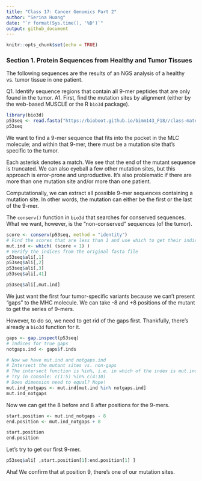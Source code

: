 ```yaml
---
title: "Class 17: Cancer Genomics Part 2"
author: "Serina Huang"
date: "`r format(Sys.time(), '%D')`"
output: github_document
---
```


```r
knitr::opts_chunk$set(echo = TRUE)
```

### Section 1. Protein Sequences from Healthy and Tumor Tissues
The following sequences are the results of an NGS analysis of a healthy vs. tumor tissue in one patient.

Q1. Identify sequence regions that contain all 9-mer peptides that are only found in the tumor.
A1. First, find the mutation sites by alignment (either by the web-based MUSCLE or the R `bio3d` package).
```r
library(bio3d)
p53seq <- read.fasta("https://bioboot.github.io/bimm143_F18//class-material/lecture18_sequences.fa")
p53seq
```

We want to find a 9-mer sequence that fits into the pocket in the MLC molecule; and within that 9-mer, there must be a mutation site that's specific to the tumor.

Each asterisk denotes a match. We see that the end of the mutant sequence is truncated. We can also eyeball a few other mutation sites, but this approach is error-prone and unproductive. It's also problematic if there are more than one mutation site and/or more than one patient.

Computationally, we can extract all possible 9-mer sequences containing a mutation site. In other words, the mutation can either be the first or the last of the 9-mer.

The `conserv()` function in `bio3d` that searches for conserved sequences. What we want, however, is the "non-conserved" sequences (of the tumor).
```r
score <- conserv(p53seq, method = "identity")
# Find the scores that are less than 1 and use which to get their indices
mut.ind <- which( (score < 1) )
# Verify the indices from the original fasta file
p53seq$ali[,1]
p53seq$ali[,2]
p53seq$ali[,3]
p53seq$ali[,41]

p53seq$ali[,mut.ind]
```

We just want the first four tumor-specific variants because we can't present "gaps" to the MHC molecule. We can take -8 and +8 positions of the mutant to get the series of 9-mers.

However, to do so, we need to get rid of the gaps first. Thankfully, there's already a `bio3d` function for it.
```r
gaps <- gap.inspect(p53seq)
# Indices for true gaps
notgaps.ind <- gaps$f.inds

# Now we have mut.ind and notgaps.ind
# Intersect the mutant sites vs. non-gaps
# The intersect function is %in%, i.e. in which of the index is mut.ind in notgaps.ind?
# Try in console: c(1:5) %in% c(4:10)
# Does dimension need to equal? Nope!
mut.ind_notgaps <- mut.ind[mut.ind %in% notgaps.ind]
mut.ind_notgaps
```

Now we can get the 8 before and 8 after positions for the 9-mers.
```r
start.position <- mut.ind_notgaps - 8
end.position <- mut.ind_notgaps + 8

start.position
end.position
```

Let's try to get our first 9-mer.
```r
p53seq$ali[ ,start.position[1]:end.position[1] ]
```

Aha! We confirm that at position 9, there's one of our mutation sites.
